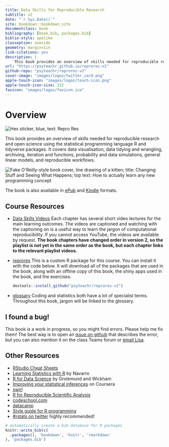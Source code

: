 ```yaml
--- 
title: Data Skills for Reproducible Research
subtitle: v2
date: "`r Sys.Date()`"
site: bookdown::bookdown_site
documentclass: book
bibliography: [book.bib, packages.bib]
biblio-style: apalike
classoption: oneside
geometry: margin=1in
link-citations: yes
description: |
    This book provides an overview of skills needed for reproducible research and open science using the statistical programming language R and tidyverse packages. It covers data visualisation, data tidying and wrangling, archiving, iteration and functions, probability and data simulations, general linear models, and reproducible workflows.
url: "https://psyteachr.github.io/reprores-v2"
github-repo: "psyteachr/reprores-v2"
cover-image: "images/logos/twitter_card.png"
apple-touch-icon: "images/logos/touch-icon.png"
apple-touch-icon-size: 152
favicon: "images/logos/favicon.ico"
---
```


# Overview {-}

<div class="small_right"><img src="images/logo.png" alt="Hex sticker, blue, text: Repro Res" /></div>

This book provides an overview of skills needed for reproducible research and open science using the statistical programming language R and tidyverse packages. It covers data visualisation, data tidying and wrangling, archiving, iteration and functions, probability and data simulations, general linear models, and reproducible workflows.

<div class="right meme"><img src="images/memes/changing-stuff.jpg" 
     alt="Fake O'Reilly-style book cover, line drawing of a kitten; title: Changing Stuff and Seeing What Happens; top text: How to actually learn any new programming concept" /></a></div>

The book is also available in [ePub](reprores-v2.epub) and [Kindle](reprores-v2.mobi) formats.

## Course Resources {-}

* [Data Skills Videos](https://www.youtube.com/playlist?list=PLA2iRWVwbpTIweEBHD2dOKjZHK1atRmXt){target="_blank"}
    Each chapter has several short video lectures for the main learning outcomes. The videos are captioned and watching with the captioning on is a useful way to learn the jargon of computational reproducibility. If you cannot access YouTube, the videos are available by request. **The book chapters have changed order in version 2, so the playlist is not yet in the same order as the book, but each chapter links to the relevant playlist videos.**

* [reprores](https://github.com/psyteachr/reprores-v2){target="_blank"}
    This is a custom R package for this course. You can install it with the code below. It will download all of the packages that are used in the book, along with an offline copy of this book, the shiny apps used in the book, and the exercises.
    
    ```r
    devtools::install_github("psyteachr/reprores-v2")
    ```

* [glossary](https://psyteachr.github.io/glossary){target="_blank"}
    Coding and statistics both have a lot of specialist terms. Throughout this book, jargon will be linked to the glossary.

## I found a bug! {-}

This book is a work in progress, so you might find errors. Please help me fix them! The best way is to open an [issue on github](https://github.com/PsyTeachR/reprores-v2/issues){target="_blank"} that describes the error, but you can also mention it on the class Teams forum or [email Lisa](mailto:lisa.debruine@glasgow.ac.uk?subject=reprores).

## Other Resources {-}

- [RStudio Cheat Sheets](https://www.rstudio.com/resources/cheatsheets/) 
- [Learning Statistics with R](https://learningstatisticswithr-bookdown.netlify.com) by Navarro
- [R for Data Science](http://r4ds.had.co.nz) by Grolemund and Wickham
- [Improving your statistical inferences](https://www.coursera.org/learn/statistical-inferences/) on Coursera
- [swirl](http://swirlstats.com)
- [R for Reproducible Scientific Analysis](http://swcarpentry.github.io/r-novice-gapminder/)
- [codeschool.com](http://tryr.codeschool.com)
- [datacamp](https://www.datacamp.com/courses/free-introduction-to-r)
- [Style guide for R programming](http://style.tidyverse.org)
- [#rstats on twitter](https://twitter.com/search?q=%2523rstats) highly recommended!

```r
# automatically create a bib database for R packages
knitr::write_bib(c(
  .packages(), 'bookdown', 'knitr', 'rmarkdown'
), 'packages.bib')
```